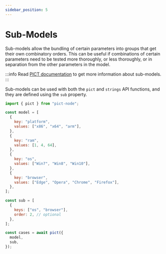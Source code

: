 ```yaml
---
sidebar_position: 5
---
```


# Sub-Models

Sub-models allow the bundling of certain parameters into groups that get their own combinatory orders. This can be useful if combinations of certain parameters need to be tested more thoroughly, or less thoroughly, or in separation from the other parameters in the model.

:::info
Read [PICT documentation](https://github.com/Microsoft/pict/blob/main/doc/pict.md#sub-models) to get more information about sub-models.
:::

Sub-models can be used with both the `pict` and `strings` API functions, and they are defined using the `sub` property.

```js
import { pict } from "pict-node";

const model = [
  {
    key: "platform",
    values: ["x86", "x64", "arm"],
  },
  {
    key: "ram",
    values: [1, 4, 64],
  },
  {
    key: "os",
    values: ["Win7", "Win8", "Win10"],
  },
  {
    key: "browser",
    values: ["Edge", "Opera", "Chrome", "Firefox"],
  },
];

const sub = [
  {
    keys: ["os", "browser"],
    order: 2, // optional
  },
];

const cases = await pict({
  model,
  sub,
});
```
